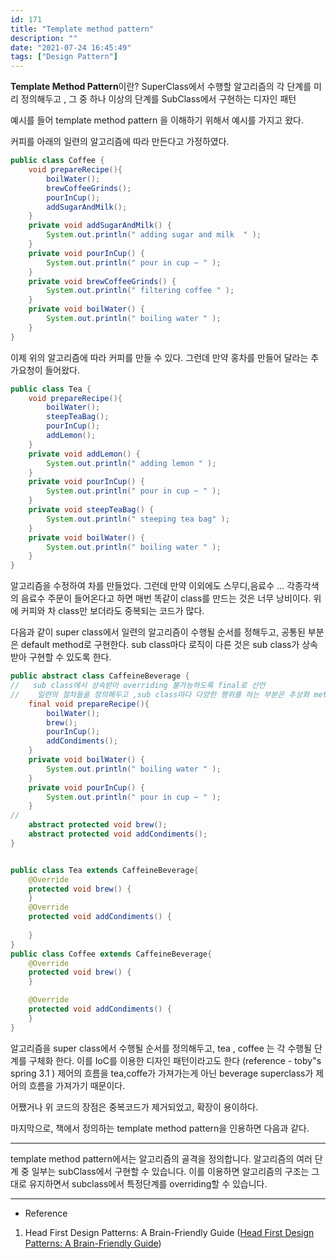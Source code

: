 ```yaml
---
id: 171
title: "Template method pattern"
description: ""
date: "2021-07-24 16:45:49"
tags: ["Design Pattern"]
---
```


<strong>Template Method Pattern</strong>이란?
 SuperClass에서 수행할 알고리즘의 각 단계를 미리 정의해두고 , 그 중 하나 이상의 단계를 SubClass에서 구현하는 디자인 패턴 


예시를 들어 template method pattern 을 이해하기 위해서 예시를 가지고 왔다.

커피를 아래의 일련의 알고리즘에 따라 만든다고 가정하였다. 
```java
public class Coffee {
    void prepareRecipe(){
        boilWater();
        brewCoffeeGrinds();
        pourInCup();
        addSugarAndMilk();
    }
    private void addSugarAndMilk() {
        System.out.println(" adding sugar and milk  " );
    }
    private void pourInCup() {
        System.out.println(" pour in cup ~ " );
    }
    private void brewCoffeeGrinds() {
        System.out.println(" filtering coffee " );
    }
    private void boilWater() {
        System.out.println(" boiling water " );
    }
}
```
이제 위의 알고리즘에 따라 커피를 만들 수 있다. 그런데 만약 홍차를 만들어 달라는 추가요청이 들어왔다. 

```java
public class Tea {
    void prepareRecipe(){
        boilWater();
        steepTeaBag();
        pourInCup();
        addLemon();
    }
    private void addLemon() {
        System.out.println(" adding lemon " );
    }
    private void pourInCup() {
        System.out.println(" pour in cup ~ " );
    }
    private void steepTeaBag() {
        System.out.println(" steeping tea bag" );
    }
    private void boilWater() {
        System.out.println(" boiling water " );
    }
}
```
알고리즘을 수정하여 차를 만들었다. 그런데 만약 이외에도 스무디,음료수 ... 각종각색의 음료수 주문이 들어온다고 하면 매번 똑같이 class를 만드는 것은 너무 낭비이다. 위에 커피와 차 class만 보더라도 중복되는 코드가 많다. 

다음과 같이 super class에서 일련의 알고리즘이 수행될 순서를 정해두고, 공통된 부분은 default method로 구현한다. sub class마다 로직이 다른 것은 sub class가 상속받아 구현할 수 있도록 한다. 

```java
public abstract class CaffeineBeverage {
//   sub class에서 상속받아 overriding 불가능하도록 final로 선언
//    일련의 절차들을 정의해두고 ,sub class마다 다양한 행위를 하는 부분은 추상화 method로 선언
    final void prepareRecipe(){
        boilWater();
        brew();
        pourInCup();
        addCondiments();
    }
    private void boilWater() {
        System.out.println(" boiling water " );
    }
    private void pourInCup() {
        System.out.println(" pour in cup ~ " );
    }
//    
    abstract protected void brew();
    abstract protected void addCondiments();
}

```

```java

public class Tea extends CaffeineBeverage{
    @Override
    protected void brew() {
    }
    @Override
    protected void addCondiments() {
        
    }
}
public class Coffee extends CaffeineBeverage{
    @Override
    protected void brew() {
    }

    @Override
    protected void addCondiments() {
    }
}

```
알고리즘을 super class에서 수행될 순서를 정의해두고, tea , coffee 는 각 수행될 단계를 구체화 한다. 이를 IoC를 이용한 디자인 패턴이라고도 한다 (reference - toby"s spring 3.1 )
제어의 흐름을 tea,coffe가 가져가는게 아닌 beverage superclass가 제어의 흐름을 가져가기 때문이다. 

어쨌거나 위 코드의 장점은 중복코드가 제거되었고, 확장이 용이하다. 

마지막으로, 책에서 정의하는 template method pattern을 인용하면 다음과 같다.

<hr/>
template method pattern에서는 알고리즘의 골격을 정의합니다. 알고리즘의 여러 단계 중 일부는 subClass에서 구현할 수 있습니다. 
이를 이용하면 알고리즘의 구조는 그대로 유지하면서 subclass에서 특정단계를 overriding할 수 있습니다. 
<hr/>

- Reference 
1. Head First Design Patterns: A Brain-Friendly Guide ([Head First Design Patterns: A Brain-Friendly Guide](https://www.amazon.com/Head-First-Design-Patterns-Brain-Friendly/dp/0596007124))
